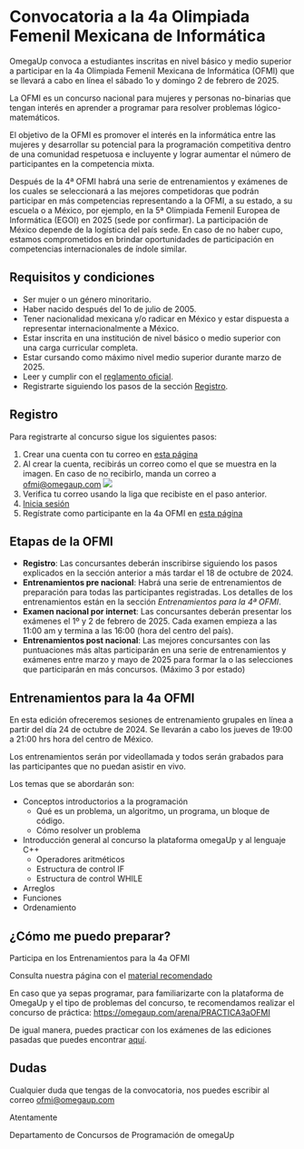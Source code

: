 # Convocatoria a la 4a Olimpiada Femenil Mexicana de Informática

OmegaUp convoca a estudiantes inscritas en nivel básico y medio superior a participar en la 4a Olimpiada Femenil Mexicana de Informática (OFMI) que se llevará a cabo en línea el sábado 1o y domingo 2 de febrero de 2025.

La OFMI es un concurso nacional para mujeres y personas no-binarias que tengan interés en aprender a programar para resolver problemas lógico-matemáticos.

El objetivo de la OFMI es promover el interés en la informática entre las mujeres y desarrollar su potencial para la programación competitiva dentro de una comunidad respetuosa e incluyente y lograr aumentar el número de participantes en la competencia mixta.

Después de la 4ª OFMI habrá una serie de entrenamientos y exámenes de los cuales se seleccionará a las mejores competidoras que podrán participar en más competencias representando a la OFMI, a su estado, a su escuela o a México, por ejemplo, en la 5ª Olimpiada Femenil Europea de Informática (EGOI) en 2025 (sede por confirmar). La participación de México depende de la logística del país sede. En caso de no haber cupo, estamos comprometidos en brindar oportunidades de participación en competencias internacionales de índole similar.

## Requisitos y condiciones

- Ser mujer o un género minoritario.
- Haber nacido después del 1o de julio de 2005.
- Tener nacionalidad mexicana y/o radicar en México y estar dispuesta a representar internacionalmente a México.
- Estar inscrita en una institución de nivel básico o medio superior con una carga curricular completa.
- Estar cursando como máximo nivel medio superior durante marzo de 2025.
- Leer y cumplir con el [reglamento oficial](/reglamento).
- Registrarte siguiendo los pasos de la sección [Registro](/registro).

## Registro

Para registrarte al concurso sigue los siguientes pasos:

1. Crear una cuenta con tu correo en [esta página](/signup)
2. Al crear la cuenta, recibirás un correo como el que se muestra en la imagen. En caso de no recibirlo, manda un correo a ofmi@omegaup.com
   ![](/convocatoria/email.jpeg)
3. Verifica tu correo usando la liga que recibiste en el paso anterior.
4. [Inicia sesión](/login)
5. Regístrate como participante en la 4a OFMI en [esta página](/registro)

## Etapas de la OFMI

- **Registro**: Las concursantes deberán inscribirse siguiendo los pasos explicados en la sección anterior a más tardar el 18 de octubre de 2024.
- **Entrenamientos pre nacional**: Habrá una serie de entrenamientos de preparación para todas las participantes registradas. Los detalles de los entrenamientos están en la sección <i>Entrenamientos para la 4ª OFMI</i>.
- **Examen nacional por internet**: Las concursantes deberán presentar los exámenes el 1º y 2 de febrero de 2025. Cada examen empieza a las 11:00 am y termina a las 16:00 (hora del centro del país).
- **Entrenamientos post nacional**: Las mejores concursantes con las puntuaciones más altas participarán en una serie de entrenamientos y exámenes entre marzo y mayo de 2025 para formar la o las selecciones que participarán en más concursos. (Máximo 3 por estado)

## Entrenamientos para la 4a OFMI

En esta edición ofreceremos sesiones de entrenamiento grupales en línea a partir del día 24 de octubre de 2024. Se llevarán a cabo los jueves de 19:00 a 21:00 hrs hora del centro de México.

Los entrenamientos serán por videollamada y todos serán grabados para las participantes que no puedan asistir en vivo.

Los temas que se abordarán son:

- Conceptos introductorios a la programación
  - Qué es un problema, un algoritmo, un programa, un bloque de código.
  - Cómo resolver un problema
- Introducción general al concurso la plataforma omegaUp y al lenguaje C++
  - Operadores aritméticos
  - Estructura de control IF
  - Estructura de control WHILE
- Arreglos
- Funciones
- Ordenamiento

## ¿Cómo me puedo preparar?

Participa en los Entrenamientos para la 4a OFMI

Consulta nuestra página con el [material recomendado](/material)

En caso que ya sepas programar, para familiarizarte con la plataforma de OmegaUp y el tipo de problemas del concurso, te recomendamos realizar el concurso de práctica: https://omegaup.com/arena/PRACTICA3aOFMI

De igual manera, puedes practicar con los exámenes de las ediciones pasadas que puedes encontrar [aquí](/material).

## Dudas

Cualquier duda que tengas de la convocatoria, nos puedes escribir al correo [ofmi@omegaup.com](mailto:ofmi@omegaup.com)

Atentamente

Departamento de Concursos de Programación de omegaUp
